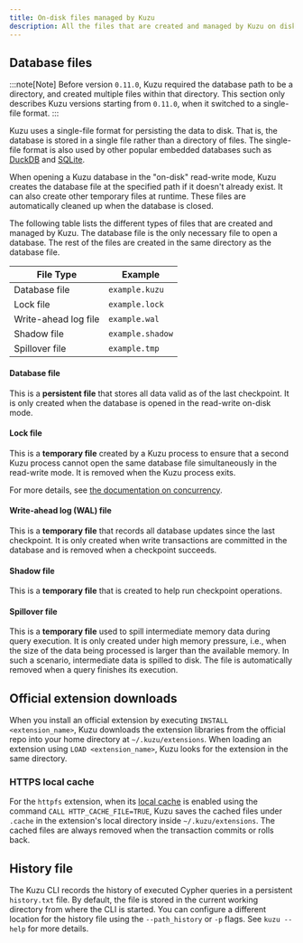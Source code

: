 ```yaml
---
title: On-disk files managed by Kuzu
description: All the files that are created and managed by Kuzu on disk.
---
```


## Database files

:::note[Note]
Before version `0.11.0`, Kuzu required the database path to be a directory, and created multiple files
within that directory. This section only describes Kuzu versions starting from `0.11.0`, when it
switched to a single-file format.
:::

Kuzu uses a single-file format for persisting the data to disk. That is, the database is stored in a single file rather than a directory of files.
The single-file format is also used by other popular embedded databases such as [DuckDB](https://duckdb.org/docs/stable/internals/storage) and [SQLite](https://sqlite.org/fileformat.html).

When opening a Kuzu database in the "on-disk" read-write mode, Kuzu creates the database file at the specified
path if it doesn't already exist. It can also create other temporary files at runtime. These files are
automatically cleaned up when the database is closed.

The following table lists the different types of files that are created and managed by Kuzu.
The database file is the only necessary file to open a database. The rest of the files are created
in the same directory as the database file.

| File Type | Example |
| --- | --- |
| Database file | `example.kuzu` |
| Lock file | `example.lock` |
| Write-ahead log file | `example.wal`  |
| Shadow file | `example.shadow` |
| Spillover file | `example.tmp` |

#### Database file

This is a **persistent file** that stores all data valid as of the last checkpoint.
It is only created when the database is opened in the read-write on-disk mode.

#### Lock file

This is a **temporary file** created by a Kuzu process to ensure that a second Kuzu process cannot open
the same database file simultaneously in the read-write mode.
It is removed when the Kuzu process exits.

For more details, see [the documentation on concurrency](/concurrency/#limitations-of-creating-multiple-database-objects).

#### Write-ahead log (WAL) file

This is a **temporary file** that records all database updates since the last checkpoint.
It is only created when write transactions are committed in the database and is removed when a checkpoint succeeds.

#### Shadow file

This is a **temporary file** that is created to help run checkpoint operations.

#### Spillover file

This is a **temporary file** used to spill intermediate memory data during query execution.
It is only created under high memory pressure, i.e., when the size of the data being processed is
larger than the available memory. In such a scenario, intermediate data is spilled to disk.
The file is automatically removed when a query finishes its execution.

## Official extension downloads

When you install an official extension by executing `INSTALL <extension_name>`, Kuzu downloads the extension
libraries from the official repo into your home directory at `~/.kuzu/extensions`.
When loading an extension using `LOAD <extension_name>`, Kuzu looks for the extension in the same directory.

### HTTPS local cache

For the `httpfs` extension, when its [local cache](/extensions/httpfs/#local-cache)
is enabled using the command `CALL HTTP_CACHE_FILE=TRUE`, Kuzu saves the cached files under `.cache`
in the extension's local directory inside `~/.kuzu/extensions`.
The cached files are always removed when the transaction commits or rolls back.

## History file

The Kuzu CLI records the history of executed Cypher queries in a persistent `history.txt` file.
By default, the file is stored in the current working directory from where the CLI is started.
You can configure a different location for the history file using the `--path_history` or `-p` flags.
See `kuzu --help` for more details.
